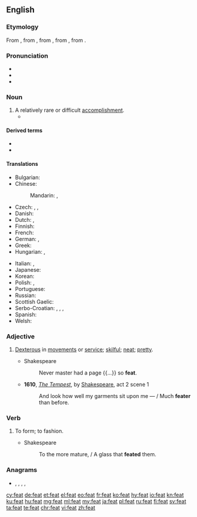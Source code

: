 {{also|feat.}}
==English==

===Etymology===
From {{etyl|enm|en}}, from {{etyl|xno|en}} {{m|fro|fet||action, deed}}, from {{etyl|fro|en}} {{m|fro|fait}}, from {{etyl|la|en}} {{m|la|factum}}, from {{m|la|facio|facere|to do, to make}}.

===Pronunciation===
* {{IPA|/fiːt/|lang=en}}
* {{homophones|lang=en|feet}}
* {{rhymes|iːt|lang=en}}

===Noun===
{{en-noun}}

# A relatively rare or difficult [[accomplishment]].
#* {{quote-journal
|date=January 22, 2013
|author=Phil McNulty
|title=Aston Villa 2-1 Bradford (3-4)
|work=BBC
|url=http://www.bbc.co.uk/sport/0/football/21022502
|page=
|passage=Bradford may have lost on the night but they stubbornly protected a 3-1 first-leg advantage to emulate a '''feat''' last achieved by Rochdale in 1962.}}

====Derived terms====
* {{l|en|no small feat}}
* {{l|en|no mean feat}}

====Translations====
{{trans-top|An accomplishment that's relatively rare or difficult}}
* Bulgarian: {{t+|bg|подвиг|m|sc=Cyrl}}
* Chinese:
*: Mandarin: {{t|cmn|技藝|sc=Hani}}, {{t+|cmn|技艺|sc=Hani}}
* Czech: {{t+|cs|čin|m}}, {{t+|cs|výkon|m}}, {{t+|cs|kousek|m}}
* Danish: {{t|da|præstation|c}}
* Dutch: {{t+|nl|prestatie|f}}, {{t|nl|verwezenlijking|f}}
* Finnish: {{t+|fi|saavutus}}
* French: {{t+|fr|exploit|m}}
* German: {{t+|de|Leistung|f}}, {{t+|de|Meisterstück|n}}
* Greek: {{t+|el|άθλος|m}}
* Hungarian: {{t+|hu|bravúr}}, {{t+|hu|hőstett}}
{{trans-mid}}
* Italian: {{t+|it|impresa|f}}, {{t|it|prodezza|f}}
* Japanese: {{t+|ja|業績|tr=gyōseki}}
* Korean: {{t+|ko|공적}}
* Polish: {{t+|pl|wyczyn|m-in}}, {{t+|pl|osiągnięcie|n}}
* Portuguese: {{t+|pt|feito}}
* Russian: {{t+|ru|по́двиг|m}}
* Scottish Gaelic: {{t|gd|cleas|m}}
* Serbo-Croatian: {{t+|sh|postignuće|n}}, {{t+|sh|čin|m}}, {{t+|sh|podvig|m}}, {{t|sh|podhvat|m}}
* Spanish: {{t+|es|hazaña|f}}
* Welsh: {{t|cy|cyflawniad}}
{{trans-bottom}}

===Adjective===
{{en-adj|er}}

# {{lb|en|archaic}} [[dexterous|Dexterous]] in [[movement]]s or [[service]]; [[skilful]]; [[neat]]; [[pretty]].
#* Shakespeare
#*: Never master had a page {{...}} so '''feat'''.
#* '''1610''', ''[[s:The Tempest|The Tempest]]'', by [[w:William Shakespeare|Shakespeare]], act 2 scene 1
#*: And look how well my garments sit upon me &mdash; / Much '''feater''' than before.

===Verb===
{{en-verb}}

# {{lb|en|obsolete}} To form; to fashion.
#* Shakespeare
#*: To the more mature, / A glass that '''feated''' them.

===Anagrams===
* {{l|en|EFTA}}, {{l|en|fate}}, {{l|en|Fate}}, {{l|en|feta}}, {{l|en|TAFE}}

[[cy:feat]]
[[de:feat]]
[[et:feat]]
[[el:feat]]
[[eo:feat]]
[[fr:feat]]
[[ko:feat]]
[[hy:feat]]
[[io:feat]]
[[kn:feat]]
[[ku:feat]]
[[hu:feat]]
[[mg:feat]]
[[ml:feat]]
[[my:feat]]
[[ja:feat]]
[[pl:feat]]
[[ru:feat]]
[[fi:feat]]
[[sv:feat]]
[[ta:feat]]
[[te:feat]]
[[chr:feat]]
[[vi:feat]]
[[zh:feat]]